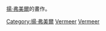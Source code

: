 {{commonscat|Johannes Vermeer}}
[[揚·弗美爾|揚·弗美爾]]的畫作。

[[Category:揚·弗美爾|Category:揚·弗美爾]]
[[Category:荷蘭黃金時代畫作|Vermeer]]
[[Category:按藝術家分類的畫作|Vermeer]]